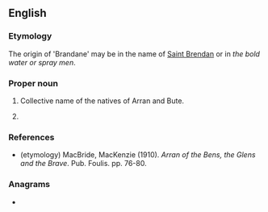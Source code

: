 ==English==

===Etymology===
The origin of 'Brandane' may be in the name of [[w:Saint Brendan|Saint Brendan]] or in ''the bold water or spray men''.

===Proper noun===
{{en-proper noun}}

# {{lb|en|archaic}} Collective name of the natives of Arran and Bute.
# {{surname|from=Irish}}

===References===
* (etymology) MacBride, MacKenzie (1910). ''Arran of the Bens, the Glens and the Brave''. Pub. Foulis. pp. 76-80.

===Anagrams===
* {{anagrams|en|a=aabdennr|ad banner|ad-banner|banner ad}}